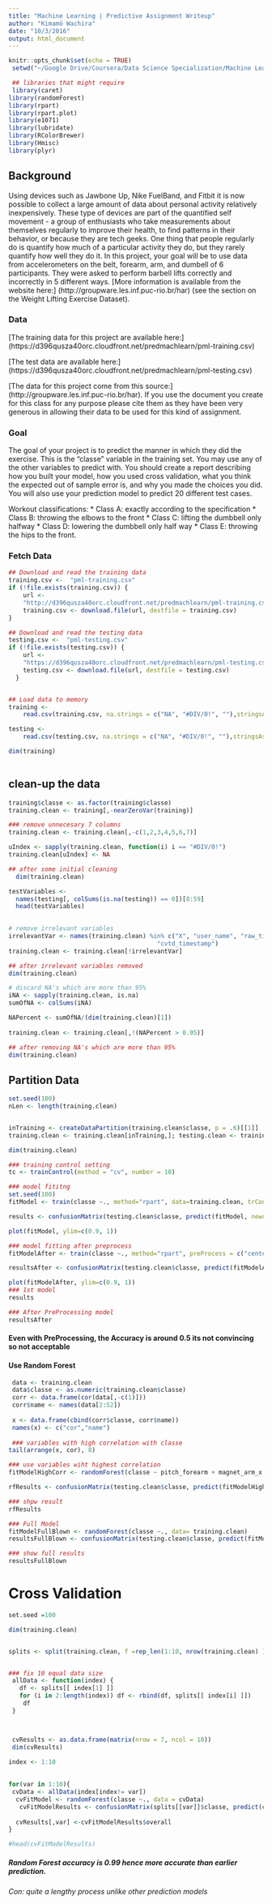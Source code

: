 ```yaml
---
title: "Machine Learning | Predictive Assignment Writeup"
author: "Kimamö Wachira"
date: "10/3/2016"
output: html_document
---
```


```r
knitr::opts_chunk$set(echo = TRUE)
 setwd("~/Google Drive/Coursera/Data Science Specialization/Machine Learning/Predictive Assignment")

 ## libraries that might require
 library(caret)
library(randomForest)
library(rpart)
library(rpart.plot)
library(e1071)
library(lubridate) 
library(RColorBrewer) 
library(Hmisc)
library(plyr)
```
## Background
Using devices such as Jawbone Up, Nike FuelBand, and Fitbit it is now possible to collect a large amount of data about personal activity relatively inexpensively. These type of devices are part of the quantified self movement - a group of enthusiasts who take measurements about themselves regularly to improve their health, to find patterns in their behavior, or because they are tech geeks. One thing that people regularly do is quantify how much of a particular activity they do, but they rarely quantify how well they do it. In this project, your goal will be to use data from accelerometers on the belt, forearm, arm, and dumbell of 6 participants. They were asked to perform barbell lifts correctly and incorrectly in 5 different ways. [More information is available from the website here:] (http://groupware.les.inf.puc-rio.br/har) (see the section on the Weight Lifting Exercise Dataset).

### Data

[The training data for this project are available here:] (https://d396qusza40orc.cloudfront.net/predmachlearn/pml-training.csv)

[The test data are available here:] (https://d396qusza40orc.cloudfront.net/predmachlearn/pml-testing.csv)

[The data for this project come from this source:] (http://groupware.les.inf.puc-rio.br/har). If you use the document you create for this class for any purpose please cite them as they have been very generous in allowing their data to be used for this kind of assignment.

### Goal

The goal of your project is to predict the manner in which they did the exercise. This is the “classe” variable in the training set. You may use any of the other variables to predict with. You should create a report describing how you built your model, how you used cross validation, what you think the expected out of sample error is, and why you made the choices you did. You will also use your prediction model to predict 20 different test cases.

Workout classifications:
* Class A: exactly according to the specification
* Class B: throwing the elbows to the front
* Class C: lifting the dumbbell only halfway
* Class D: lowering the dumbbell only half way
* Class E: throwing the hips to the front.

### Fetch Data

```r
 
## Download and read the training data
training.csv <-  "pml-training.csv"
if (!file.exists(training.csv)) {
    url <-
    "http://d396qusza40orc.cloudfront.net/predmachlearn/pml-training.csv"
    training.csv <- download.file(url, destfile = training.csv)
}

## Download and read the testing data
testing.csv <-  "pml-testing.csv"
if (!file.exists(testing.csv)) {
    url <-
    "https://d396qusza40orc.cloudfront.net/predmachlearn/pml-testing.csv"
    testing.csv <- download.file(url, destfile = testing.csv)
  }


## Load data to memory
training <-
    read.csv(training.csv, na.strings = c("NA", "#DIV/0!", ""),stringsAsFactors = FALSE)

testing <-
    read.csv(testing.csv, na.strings = c("NA", "#DIV/0!", ""),stringsAsFactors = FALSE)

dim(training)  
 

```

## clean-up the data

```r

training$classe <- as.factor(training$classe)
training.clean <- training[,-nearZeroVar(training)]

### remove unnecesary 7 columns
training.clean <- training.clean[,-c(1,2,3,4,5,6,7)]

uIndex <- sapply(training.clean, function(i) i == "#DIV/0!")
training.clean[uIndex] <- NA

## after some initial cleaning
  dim(training.clean)

testVariables <-
  names(testing[, colSums(is.na(testing)) == 0])[8:59]
  head(testVariables)
   

# remove irrelevant variables 
irrelevantVar <- names(training.clean) %in% c("X", "user_name", "raw_timestamp_part_1", "raw_timestamp_part_2",
                                         "cvtd_timestamp") 
training.clean <- training.clean[!irrelevantVar]

## after irrelevant variables removed
dim(training.clean)

# discard NA's which are more than 95%
iNA <- sapply(training.clean, is.na)
sumOfNA <- colSums(iNA)

NAPercent <- sumOfNA/(dim(training.clean)[1])
 
training.clean <- training.clean[,!(NAPercent > 0.95)]

## after removing NA's which are more than 95%
dim(training.clean) 

```

## Partition Data

```r
set.seed(100)
nLen <- length(training.clean)


inTraining <- createDataPartition(training.clean$classe, p = .6)[[1]]
training.clean <- training.clean[inTraining,]; testing.clean <- training.clean[-inTraining,]

dim(training.clean)

```

```r

### training control setting
tc <- trainControl(method = "cv", number = 10)

### model fititng
set.seed(100)
fitModel <- train(classe ~., method="rpart", data=training.clean, trControl = tc)

results <- confusionMatrix(testing.clean$classe, predict(fitModel, newdata = testing.clean))

plot(fitModel, ylim=c(0.9, 1))

### model fitting after preprocess
fitModelAfter <- train(classe ~., method="rpart", preProcess = c("center", "scale"), data=training.clean,trControl = tc)

resultsAfter <- confusionMatrix(testing.clean$classe, predict(fitModelAfter, newdata = testing.clean))

plot(fitModelAfter, ylim=c(0.9, 1))
### 1st model
results

### After PreProcessing model
resultsAfter

```

#### Even with PreProcessing, the Accuracy is around 0.5 its not convincing so not acceptable

#### Use Random Forest
 
```r
 
 data <- training.clean
 data$classe <- as.numeric(training.clean$classe)
 corr <- data.frame(cor(data[,-c(1)]))
 corr$name <- names(data[2:52])
 
 x <- data.frame(cbind(corr$classe, corr$name))
 names(x) <- c("cor","name")
  
 ### variables with high correlation with classe
tail(arrange(x, cor), 8)

### use variables wiht highest correlation 
fitModelHighCorr <- randomForest(classe ~ pitch_forearm + magnet_arm_x + accel_arm_x + total_accel_forearm + magnet_dumbbell_z + accel_dumbbell_x , data= training.clean)

rfResults <- confusionMatrix(testing.clean$classe, predict(fitModelHighCorr, newdata = testing.clean, type = "class"))

### shpw result
rfResults

### Full Model
fitModelFullBlown <- randomForest(classe ~., data= training.clean)
resultsFullBlown <- confusionMatrix(testing.clean$classe, predict(fitModelFullBlown, newdata = testing.clean, type = "class"))

### show full results
resultsFullBlown

```

# Cross Validation
```r
set.seed =100

dim(training.clean) 


splits <- split(training.clean, f =rep_len(1:10, nrow(training.clean) ))


### fix 10 equal data size
 allData <- function(index) {
   df <- splits[[ index[1] ]]
   for (i in 2:length(index)) df <- rbind(df, splits[[ index[i] ]])
    df
 } 



 cvResults <- as.data.frame(matrix(nrow = 7, ncol = 10))
 dim(cvResults)
 
index <- 1:10
 

for(var in 1:10){
 cvData <- allData(index[index!= var])
  cvFitModel <- randomForest(classe ~., data = cvData)
   cvFitModelResults <- confusionMatrix(splits[[var]]$classe, predict(cvFitModel, type = "class", newdata = splits[[var]]))
  
  cvResults[,var] <-cvFitModelResults$overall
}

#head(cvFitModelResults)
```

##### Random Forest accuracy is 0.99 hence more accurate than earlier prediction.
###### Con: quite a lengthy process unlike other prediction models


